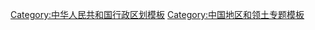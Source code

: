 {{Navbox
|name=Xinjiang topics
|state = {{{state<includeonly>|collapsed</includeonly>}}}
|title=[[新疆维吾尔自治区|新疆]]专题
|listclass = hlist
|above = [[乌鲁木齐市|乌鲁木齐]] ([[中华人民共和国省会列表|首府]])
|below = {{icon|category}} '''[[:Category:新疆|分类]]'''&nbsp;&nbsp;&nbsp;&nbsp;{{icon|Commons}}'''[[commons:Category:Xinjiang|共享资源]]'''
|evenstyle = background:#F4F0EC

|group1=[[新疆歷史|历史]]
|list1= 
* [[新疆歷史#史前時代|史前時代]]
* [[西域三十六国|西域诸国]]
**[[楼兰]]
**[[月氏]]
**[[疏勒国|疏勒]]
**[[龟兹]]
**[[焉耆]]
**[[高昌]]
**[[于阗]]
*[[漢匈戰爭]]
**[[张骞|张骞通西域]]
**[[丝绸之路]]
**[[西域都护府]]
*[[突厥汗国|突厥兴起]]
**[[嚈噠]]
**[[吐谷浑]]
**[[柔然]]
**[[西突厥]]
**[[回纥]]
**[[唐滅东、西突厥之戰|唐滅东西突厥]]
*[[唐朝|大唐帝国]]
**[[安西都护府]]
**[[北庭都护府]]
**[[安西四镇]]
**[[安史之乱]]
**[[唐朝与吐蕃的战争|吐蕃入侵]]
*[[回鹘汗国]]
**[[喀喇汗王朝]]
**[[高昌回鹘]]
**[[新疆的伊斯兰化]]
* [[西辽|喀喇契丹]]
**[[金灭辽之战]]
**[[卡特万之战]]
**[[蒙古攻西辽之战]]
*[[蒙古帝国]]
**[[窝阔台汗国]]
**[[察合台汗国]]
**[[叶尔羌汗国]]
*[[准噶尔汗国|准噶尔蒙古]]
**[[俺答汗]]征[[瓦剌]]
**信奉[[藏傳佛教]]
**[[噶尔丹]]夺权
**[[準噶爾征服阿爾蒂沙爾|征叶尔羌汗国]]
**[[哈薩克-準噶爾戰爭|征哈萨克汗国]]
**[[準噶爾之役|清灭准噶尔]]
*[[清代新疆]]
**[[伯克制]]
**[[军府制]]
**[[伊犁將軍]]
**[[總理回疆事務參贊大臣]]
**[[平定准部]]
**[[平定回部]]
**[[塔蘭奇|塔蘭奇移民]]
**[[同治新疆回变|同治回变]]
***[[阿古柏]]与[[哲德沙尔汗国]]
***[[清军收复新疆之战]]
***[[伊犁危机]]
**[[大博弈|英俄博弈]]
***[[海防与塞防之争]]
***[[甘肃新疆省|新疆建省]]
*[[新疆省 (中華民國)|中华民国时期]]
**[[伊犂临时军政府]]
**[[外蒙古独立|阿勒泰戰爭]]
**[[东突厥斯坦伊斯兰共和国]]
**[[盛世才]]
***[[新疆省 (盛世才)|新疆省]]
**[[伊宁事变]]
***[[新疆苏联侨民问题|归化苏联]]
**[[新疆和平解放]]
*[[新疆维吾尔自治区|中华人民共和国时期]]
**[[新疆省 (中华人民共和国)|新疆省]]
**[[新疆苏联侨民问题|苏侨问题]]
**[[伊塔事件]]
**[[新疆生产建设兵团|建设兵团]]
**[[东突厥斯坦独立运动|分離主義]]
**[[新疆衝突|民族衝突]]
**[[新疆再教育營|再教育營]]
**[[新疆種族滅絕指控|人權]]
|group2= 人文
|list2  = 
*[[新疆区域地理|地域划分]]
**[[南疆]]
**[[北疆]]
**[[东疆]]
**[[新疆维吾尔自治区|疆内]]与[[内地#边疆与内地|内地]]
** [[中华人民共和国城市列表#新疆维吾尔自治区|城市]] 
** [[东突厥斯坦]]
*[[新疆维吾尔自治区#政治|政治]]
**[[新疆维吾尔自治区人民政府]]
**[[新疆生产建设兵团]]
*[[新疆民族|民族]]和[[新疆宗教|宗教]]
** [[东突厥斯坦独立运动|独立运动]]
** [[新疆再教育營|再教育营]]
** [[三股势力]]
* [[新疆维吾尔自治区#经济|经济]] 
**[[丝绸之路]]
***[[丝绸之路经济带]]
***[[一带一路]]
**[[西部大开发]]
**[[对口援疆]]
**[[新疆生产建设兵团|新建集团]]
**[[经济特区]]
***[[霍尔果斯经济特区]]
***[[喀什經濟特區]]
*[[:Category:新疆文化|文化]]
**[[新疆音乐|音乐]] 
* [[乌鲁木齐铁路局]]
**[[兰新铁路]]
**[[兰新高铁]]
**[[南疆铁路]]
**[[北疆铁路]]
**[[精伊霍铁路]]
**[[奎北铁路]]
**[[乌将铁路]]
**[[哈罗铁路]]
**[[喀和铁路]]
|group3 = [[新疆维吾尔自治区#地理|地理]]
|list3  = 
{{Navbox subgroup
|group1 = “三山夹两盆”
|list1  = 
* [[阿尔泰山脉]] 
* [[准噶尔盆地]] 
** [[古尔班通古特沙漠]] 
* [[天山山脉]] 
* [[塔里木盆地]] 
** [[塔克拉玛干沙漠]] 
* [[昆仑山脉]] 
|group2=其它宏观地形
|list2=
* [[吐鲁番盆地]] 
**[[艾丁湖]]
* [[伊犁河谷]]
**[[伊犁河]]
**[[昭苏盆地]]
**[[特克斯谷地]]
**[[果子沟]]
* [[帕米爾高原]] 
** [[天山山脉]]
**[[昆仑山脉]]
**[[興都庫什山脈]]
** [[喀喇昆仑山脉]] 
* [[罗布泊]]
**[[塔里木河]]
**[[孔雀河]]
** [[库姆塔格沙漠]] 
|group3=交通联络孔道
|list3=
* [[河西走廊]]
}}

|group4=[[新疆维吾尔自治区高等学校列表|教育]]
|list4=
* [[新疆大学]] 
* [[新疆农业大学]] 
* [[新疆医科大学]] 
* [[新疆师范大学]] 
* [[新疆财经大学]] 
* [[石河子大学]] 
* [[塔里木大学]] 
* [[新疆艺术学院]] 
* [[新疆工程学院]] 
* [[新疆警察学院]] 
* [[新疆科技学院]] 
* [[新疆理工学院]] 
* [[中国石油大学（北京）克拉玛依校区]] 
* [[喀什大学]] 
* [[伊犁师范大学]] 
* [[昌吉学院]] 
* [[新疆农业大学科学技术学院]] 
* [[新疆天山职业技术大学]] 
* [[石河子大学科技学院]] 

|group5=[[新疆菜|饮食]]
|list5=
* [[馕]]
* [[油塔子]]
* [[抓饭]]
* [[烤包子]]
* [[中式烤串|烤串]]
* [[大盘鸡]] 
* [[馓子]] 
* [[羊汤]] 

|group6=旅游
|list6= 
* [[火焰山]] 
* [[交河故城]] 
* [[高昌]] 
* [[喀拉库勒湖]] 
* [[克孜尔千佛洞]] 
* [[尼雅遺址]] 
|group7=路名
|list7=
*[[上海市]][[新疆路 (上海)|新疆路]]、[[乌鲁木齐中路]]、[[乌鲁木齐南路]]、[[乌鲁木齐北路]]、[[伊犁路]]、[[天山路]]等
*[[臺北市|台北市]][[迪化街]]、伊宁街、昌吉街、哈密街、塔城街等
*[[高雄市]][[新疆路 (高雄)|新疆路]]
*[[青岛市]][[新疆路 (青岛)|新疆路]]

|group8 = 山口在国界
|list8 =
{{Navbox|subgroup
|group1 = {{Flag|哈萨克斯坦}}
|list1 = 
* [[阿拉山口]]

|group2 = {{Flag|吉尔吉斯斯坦}}
|list2 =
* [[别迭里山口]]
* [[伊尔克什坦口岸]]
* [[吐尔尕特山口]]

|group3 = {{Flag|塔吉克斯坦}}
|list3 =
* [[排依克山口]]
* [[阔勒买口岸]]
* [[纳兹塔什山口]]
* [[乌孜别里山口]]

|group4 = {{Flag|阿富汗伊斯蘭酋長國}}
|list4 =
* [[瓦根基达坂]]
* [[托克满苏达板]]

|group5 = {{Flag|Pakistan}}
|list5 =
* [[红其拉甫口岸]]
* [[基里克达坂]]
* [[明铁盖达坂]]
* [[木斯塔山口]]

|group6 = {{Flag|India}}
|list6 =
* {{Le|Indira Col}}
* [[喀喇昆仑山口]]
* [[空喀山口]]
}}

|group9 = 山口在境內
|list9 = 
* [[迪拉山口]]
* [[印地他什达坂]]
* [[铁门关_(库尔勒)|铁门关]]
* [[柯克阿特达坂]]（黑卡子达坂）
* [[麻扎达坂]]（赛力亚克达坂）
* [[木扎尔特达坂]]
* [[桑株达坂]]
}}<noinclude>

{{collapsible option|state=collapsed}}

[[Category:中华人民共和国行政区划模板]]
[[Category:中国地区和领土专题模板]]
[[Category:新疆专题| ]]
[[Category:新疆模板| ]]
</noinclude>